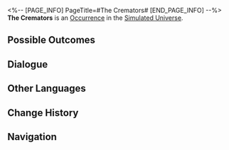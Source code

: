 <%-- [PAGE_INFO]
PageTitle=#The Cremators#
[END_PAGE_INFO] --%>
{{Stub}}
{{Simulated Universe Event Infobox
|id            = 10501
|title         = 
|image         = Occurrence Default.png
|domains_su    = Unknown
|domains_swarm = Unknown
|domains_gng   = Unknown
|domains_du    = 
|domains_und   = 
|requirements  = 
|prev          = 
|next          = 
|characters    = 
|factions      = 
|order         = 063
|order_du      = 
}}
'''The Cremators''' is an [[Simulated Universe/Occurrence|Occurrence]] in the [[Simulated Universe]].

==Possible Outcomes==
{{Possible Outcomes
|choice_1 = Forget all the bleak memories.
|result_1 = Discard all Blessings of the Remembrance and gain an equal amount of Blessings of other Paths.
|path_1   = Erudition
|modes_1  = gng

|choice_2 = Worship the Aeon of Remembrance.
|result_2 = Discard 1 Blessing of 1- to 2-star rarity and obtain 1 Blessing of Remembrance.
|path_2   = Remembrance
|modes_2  = swarm

|choice_3 = Burn the memories you long to forget.
|result_3 = Discard 1 Blessing of Nihility and select 1 Blessing of Nihility.
|path_3   = Nihility
|modes_3  = swarm

|choice_4 = Give everything to "THEM."
|result_4 = Discard 1 Blessing of 1- to 2-star rarity and obtain 1 Blessing of 1- to 3-star rarity.

|choice_5 = Bear ten carats of trash.
|result_5 = Obtain 80 Cosmic Fragment(s).
}}
<!--
==Gameplay Notes==
* 
-->
==Dialogue==
{{Dialogue Start}}
:{{tx}}
{{Dialogue End}}

==Other Languages==
{{Other Languages
|en   = The Cremators
|zhs  = 焚化工
|zht  = 焚化工
|ja   = {{Rubi|焼却人|しょうきゃくにん}}
|ko   = 소각공
|es   = Incineradores
|fr   = Les Crémateurs
|ru   = Крематоры
|th   = ผู้เผาผลาญ
|vi   = Người Hỏa Táng
|de   = Die Krematoren
|id   = Cremator
|pt   = Os Cremadores
}}

==Change History==
{{Change History|1.0}}

==Navigation==
{{Occurrence Navbox}}